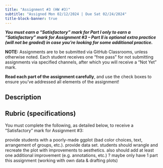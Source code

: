 ```yaml
---
title: "Assignment #3 (HW #3)"
subtitle: "Assigned Mon 02/12/2024 | Due Sat 02/24/2024"
title-block-banner: true
---
```


::: {.center-text}
<div class="pink-box">
***You must earn a "Satisfactory" mark for  Part I only to earn a "Satisfactory" mark for Assignment #3 -- Part II is optional extra practice (will not be graded) in case you're looking for some additional practice.***

**NOTE:** Assignments are to be submitted via GitHub Classrooms, unless otherwise noted. Each student receives one "free pass" for not submitting assignments via specified channels, after which you will receive a "Not Yet" mark.

**Read each part of the assignment carefully**, and use the check boxes to ensure you've addressed all elements of the assignment!
</div>
:::


## Description 

## Rubric (specifications)

You must complete the following, as detailed below, to receive a "Satisfactory" mark for Assignment #3:


provide students with a poorly-made ggplot (bad color choices, text, arrangement of groups, etc.). provide data set. students should wrangle and recreate the plot with improvements to aesthetics. also should add at least one additional improvement (e.g. annotations, etc.) ? maybe only have 1 part this assignment (working with own data & drafting plots)


